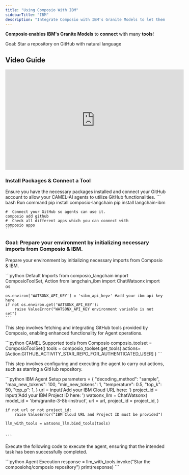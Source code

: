 ```yaml
---
title: "Using Composio With IBM"
sidebarTitle: "IBM"
description: "Integrate Composio with IBM's Granite Models to let them seamlessly interact with external apps"
---
```


**Composio enables** **IBM's Granite Models** to **connect** with many **tools**!

<Tip>Goal: Star a repository on GitHub with natural language</Tip>

## Video Guide
<iframe 
    width="560" 
    height="315" 
    src="https://www.youtube.com/embed/d3-UIp1MOXg?si=qLxkmst9cg-_Lkqb" 
    title="YouTube video player" 
    frameborder="0" 
    allow="accelerometer; 
    autoplay; 
    clipboard-write; 
    encrypted-media; 
    gyroscope; 
    picture-in-picture; 
    web-share" 
    referrerpolicy="strict-origin-when-cross-origin" allowfullscreen>
</iframe>

### Install Packages & Connect a Tool

Ensure you have the necessary packages installed and connect your GitHub account to allow your CAMEL-AI agents to utilize GitHub functionalities.
<CodeGroup>
    ``` bash Run command
    pip install composio-langchain
    pip install langchain-ibm

    #  Connect your GitHub so agents can use it. 
    composio add github
    #  Check all different apps which you can connect with
    composio apps
    ```
</CodeGroup>

### Goal: Prepare your environment by initializing necessary imports from Composio & IBM.

<Steps>
<Step title="Import Base Packages">

Prepare your environment by initializing necessary imports from Composio & IBM.

<CodeGroup>
    ```python Default Imports
    from composio_langchain import ComposioToolSet, Action
    from langchain_ibm import ChatWatsonx
    import os

    os.environ['WATSONX_API_KEY'] = '<ibm_api_key>' #add your ibm api key here
    if not os.environ.get('WATSONX_API_KEY'):
        raise ValueError("WATSONX_API_KEY environment variable is not set")
    ```

</CodeGroup>

</Step>

<Step title="Integrating GitHub Tools with Composio">

This step involves fetching and integrating GitHub tools provided by Composio, enabling enhanced functionality for Agent operations.

<CodeGroup>
    ```python CAMEL Supported tools from Composio
    composio_toolset = ComposioToolSet()
    tools = composio_toolset.get_tools(
        actions=[Action.GITHUB_ACTIVITY_STAR_REPO_FOR_AUTHENTICATED_USER]
    )
    ```
</CodeGroup>

</Step>

<Step title="IBM Agent Setup">

This step involves configuring and executing the agent to carry out actions, such as starring a GitHub repository.

<CodeGroup>
    ```python IBM Agent Setup
    parameters = {
    "decoding_method": "sample",
    "max_new_tokens": 100,
    "min_new_tokens": 1,
    "temperature": 0.5,
    "top_k": 50,
    "top_p": 1,
    }
    url = input('Add your IBM Cloud URL here: ')
    project_id = input('Add your IBM Project ID here: ')
    watsonx_llm = ChatWatsonx(
    model_id = 'ibm/granite-3-8b-instruct',
    url = url, 
    project_id = project_id,
    )   

    if not url or not project_id:
        raise ValueError("IBM Cloud URL and Project ID must be provided")

    llm_with_tools = watsonx_llm.bind_tools(tools)

    
    ```
</CodeGroup>

</Step>

<Step title="Execute with your prompt/task.">

Execute the following code to execute the agent, ensuring that the intended task has been successfully completed.

<CodeGroup>
    ```python Agent Execution
    response = llm_with_tools.invoke("Star the composiohq/composio repository")
    print(response)
    ```
</CodeGroup>

</Step>
</Steps>
